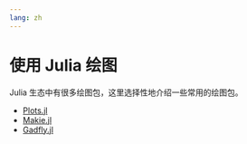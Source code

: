 ```yaml
---
lang: zh
---
```


# 使用 Julia 绘图

Julia 生态中有很多绘图包，这里选择性地介绍一些常用的绘图包。

- [Plots.jl](./plots.ipynb)
- [Makie.jl](./makie.ipynb)
- [Gadfly.jl](./gadfly.ipynb)
